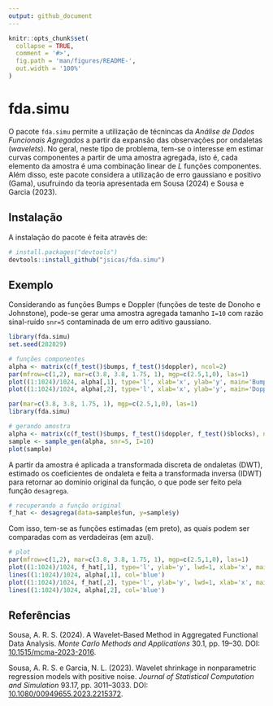 ```yaml
---
output: github_document
---
```


```r
knitr::opts_chunk$set(
  collapse = TRUE,
  comment = '#>',
  fig.path = 'man/figures/README-',
  out.width = '100%'
)
```

# fda.simu

O pacote `fda.simu` permite a utilização de técnincas da *Análise de Dados Funcionais Agregados* a partir da expansão das observações por ondaletas (*wavelets*). No geral, neste tipo de problema, tem-se o interesse em estimar curvas componentes a partir de uma amostra agregada, isto é, cada elemento da amostra é uma combinação linear de $L$ funções componentes. Além disso, este pacote considera a utilização de erro gaussiano e positivo (Gama), usufruindo da teoria apresentada em Sousa (2024) e Sousa e Garcia (2023).


## Instalação

A instalação do pacote é feita através de:

```r
# install.packages("devtools")
devtools::install_github("jsicas/fda.simu")
```

## Exemplo

Considerando as funções Bumps e Doppler (funções de teste de Donoho e Johnstone), pode-se gerar uma amostra agregada tamanho `I=10` com razão sinal-ruído `snr=5` contaminada de um erro aditivo gaussiano.

```r
library(fda.simu)
set.seed(282829)

# funções componentes
alpha <- matrix(c(f_test()$bumps, f_test()$doppler), ncol=2)
par(mfrow=c(1,2), mar=c(3.8, 3.8, 1.75, 1), mgp=c(2.5,1,0), las=1)
plot((1:1024)/1024, alpha[,1], type='l', xlab='x', ylab='y', main='Bumps')
plot((1:1024)/1024, alpha[,2], type='l', xlab='x', ylab='y', main='Doppler')
```

```r
par(mar=c(3.8, 3.8, 1.75, 1), mgp=c(2.5,1,0), las=1)
library(fda.simu)

# gerando amostra
alpha <- matrix(c(f_test()$bumps, f_test()$doppler, f_test()$blocks), ncol=3)
sample <- sample_gen(alpha, snr=5, I=10)
plot(sample)
```

A partir da amostra é aplicada a transformada discreta de ondaletas (DWT), estimado os coeficientes de ondaleta e feita a transformada inversa (IDWT) para retornar ao domínio original da função, o que pode ser feito pela função `desagrega`.

```r
# recuperando a função original
f_hat <- desagrega(data=sample$fun, y=sample$y)
```

Com isso, tem-se as funções estimadas (em preto), as quais podem ser comparadas com as verdadeiras (em azul).
```r
# plot
par(mfrow=c(1,2), mar=c(3.8, 3.8, 1.75, 1), mgp=c(2.5,1,0), las=1)
plot((1:1024)/1024, f_hat[,1], type='l', ylab='y', lwd=1, xlab='x', main='Bumps')
lines((1:1024)/1024, alpha[,1], col='blue')
plot((1:1024)/1024, f_hat[,2], type='l', ylab='y', lwd=1, xlab='x', main='Doppler')
lines((1:1024)/1024, alpha[,2], col='blue')
```


## Referências

Sousa, A. R. S. (2024). A Wavelet-Based Method in Aggregated Functional Data Analysis. *Monte Carlo Methods and Applications* 30.1, pp. 19–30. DOI:  [10.1515/mcma-2023-2016](https://doi.org/10.1515/mcma-2023-2016).

Sousa, A. R. S. e Garcia, N. L. (2023). Wavelet shrinkage in nonparametric regression models with
positive noise. *Journal of Statistical Computation and Simulation* 93.17, pp. 3011–3033. DOI:
[10.1080/00949655.2023.2215372](https://doi.org/10.1080/00949655.2023.2215372).
